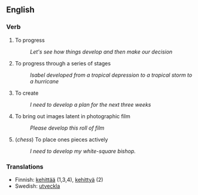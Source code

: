 == English ==

=== Verb ===

# To progress
#: ''Let's see how things develop and then make our decision''
# To progress through a series of stages
#: ''Isabel developed from a tropical depression to a tropical storm to a hurricane''
# To create
#: ''I need to develop a plan for the next three weeks''
# To bring out images latent in photographic film
#: ''Please develop this roll of film''
# (''chess'') To place ones pieces actively
#: ''I need to develop my white-square bishop.''

===Translations===
*Finnish: [[kehittää]] (1,3,4), [[kehittyä]] (2)
*Swedish: [[utveckla]]